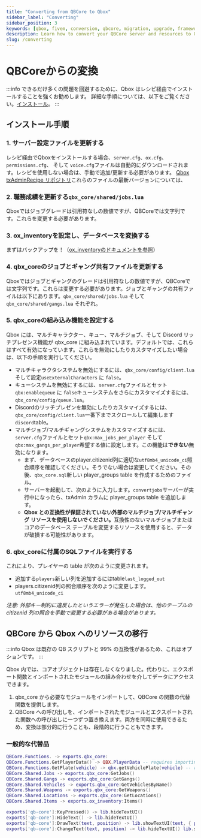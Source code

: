 ```yaml
---
title: "Converting from QBCore to Qbox"
sidebar_label: "Converting"
sidebar_position: 3
keywords: [qbox, fivem, conversion, qbcore, migration, upgrade, framework]
description: Learn how to convert your QBCore server and resources to Qbox. This guide covers the migration process, compatibility considerations, and necessary changes to ensure a smooth transition.
slug: /converting
---
```


# QBCoreからの変換

:::info
できるだけ多くの問題を回避するために、Qbox はレシピ経由でインストールすることを強くお勧めします。
詳細な手順については、以下をご覧ください。[インストール](installation)。
:::

## インストール手順

### 1. サーバー設定ファイルを更新する

レシピ経由でQboxをインストールする場合、`server.cfg`、`ox.cfg`、`permissions.cfg`、 そして `voice.cfg`ファイルは自動的にダウンロードされます。レシピを使用しない場合は、手動で追加/更新する必要があります。
[Qbox txAdminRecipe リポジトリ](https://github.com/Qbox-project/txAdminRecipe)これらのファイルの最新バージョンについては、

### 2. 職務成績を更新する`qbx_core/shared/jobs.lua`

Qboxではジョブグレードは引用符なしの数値ですが、QBCoreでは文字列です。これらを変更する必要があります。

### 3. ox\_inventoryを設定し、データベースを変換する

まずはバックアップを！（[ox\_inventoryのドキュメントを参照](https://coxdocs.dev/ox_inventory/Frameworks/qb)）

### 4. qbx\_coreのジョブとギャング共有ファイルを更新する

Qboxではジョブとギャングのグレードは引用符なしの数値ですが、QBCoreでは文字列です。これらは変更する必要があります。ジョブとギャングの共有ファイルは以下にあります。`qbx_core/shared/jobs.lua` そして `qbx_core/shared/gangs.lua` それぞれ。

### 5. qbx\_coreの組み込み機能を設定する

Qbox には、マルチキャラクター、キュー、マルチジョブ、そして Discord リッチプレゼンス機能が qbx\_core に組み込まれています。デフォルトでは、これらはすべて有効になっています。これらを無効にしたりカスタマイズしたい場合は、以下の手順を実行してください。

* マルチキャラクタシステムを無効にするには、`qbx_core/config/client.lua`そして設定`useExternalCharacters` に `false`。
* キューシステムを無効にするには、`server.cfg`ファイルとセット`qbx:enablequeue` に `false`キューシステムをさらにカスタマイズするには、`qbx_core/config/queue.lua`。
* Discordのリッチプレゼンを無効にしたりカスタマイズするには、`qbx_core/config/client.lua`一番下までスクロールして編集します`discord`table。
* マルチジョブ/マルチギャングシステムをカスタマイズするには、`server.cfg`ファイルとセット`qbx:max_jobs_per_player` そして `qbx:max_gangs_per_player`希望する値に設定します。この機能は**できない**無効になります。
  * まず、データベースのplayer.citizenid列に適切な`utf8mb4_unicode_ci`照合順序を確認してください。そうでない場合は変更してください。その後、`qbx_core.sql`新しい player\_groups table を作成するためのファイル。
  * サーバーを起動して、次のように入力します。`convertjobs`サーバーが実行中になったら、txAdmin カラムに player\_groups table を追加します。
  * **Qbox との互換性が保証されていない外部のマルチジョブ/マルチギャング リソースを使用しないでください。**&#x4E92;換性のないマルチジョブまたはコアのデータベース テーブルを変更するリソースを使用すると、データが破損する可能性があります。

### 6. qbx\_coreに付属のSQLファイルを実行する

これにより、プレイヤーの table が次のように変更されます。

* 追加する`players`新しい列を追加するにはtable`last_logged_out`
* players.citizenid列の照合順序を次のように変更します。`utf8mb4_unicode_ci`

*注意: 外部キー制約に違反したというエラーが発生した場合は、他のテーブルの citizenid 列の照合を手動で変更する必要がある場合があります。*

## QBCore から Qbox へのリソースの移行

:::info
Qbox は既存の QB スクリプトと 99% の互換性があるため、これはオプションです。
:::

Qbox 内では、コアオブジェクトは存在しなくなりました。代わりに、エクスポート関数とインポートされたモジュールの組み合わせを介してデータにアクセスできます。

1. qbx\_core から必要なモジュールをインポートして、QBCore の関数の代替関数を提供します。
2. QBCore への呼び出しを、インポートされたモジュールとエクスポートされた関数への呼び出しに一つずつ置き換えます。両方を同時に使用できるため、変換は部分的に行うことも、段階的に行うこともできます。

### 一般的な代替品

```lua
QBCore.Functions. -> exports.qbx_core:
QBCore.Functions.GetPlayerData() -> QBX.PlayerData -- requires importing the playerdata module
QBCore.Functions.GetPlate(vehicle) -> qbx.getVehiclePlate(vehicle) -- requires importing the lib module
QBCore.Shared.Jobs -> exports.qbx_core:GetJobs()
QBCore.Shared.Gangs -> exports.qbx_core:GetGangs()
QBCore.Shared.Vehicles -> exports.qbx_core:GetVehiclesByName()
QBCore.Shared.Weapons -> exports.qbx_core:GetWeapons()
QBCore.Shared.Locations -> exports.qbx_core:GetLocations()
QBCore.Shared.Items -> exports.ox_inventory:Items()

exports['qb-core']:KeyPressed() -> lib.hideTextUI()
exports['qb-core']:HideText() -> lib.hideTextUI()
exports['qb-core']:DrawText(text, position) -> lib.showTextUI(text, { position = position })
exports['qb-core']:ChangeText(text, position) -> lib.hideTextUI() lib.showTextUI(text, { position = position })
```
